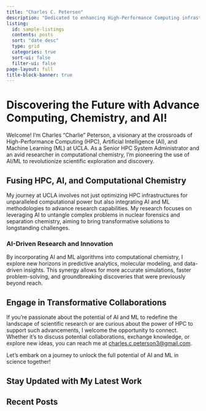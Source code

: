 ```yaml
---
title: "Charles C. Peterson"
description: "Dedicated to enhancing High-Performance Computing infrastructure and advancing computational chemistry research"
listing:
  id: sample-listings
  contents: posts
  sort: "date desc"
  type: grid
  categories: true
  sort-ui: false
  filter-ui: false
page-layout: full
title-block-banner: true
---
```


# Discovering the Future with Advance Computing, Chemistry, and AI!

Welcome! I'm Charles "Charlie" Peterson, a visionary at the crossroads of High-Performance Computing (HPC), Artificial Intelligence (AI), and Machine Learning (ML) at UCLA. As a Senior HPC System Administrator and an avid researcher in computational chemistry, I'm pioneering the use of AI/ML to revolutionize scientific exploration and discovery.

## Fusing HPC, AI, and Computational Chemistry

My journey at UCLA involves not just optimizing HPC infrastructures for unparalleled computational power but also integrating AI and ML methodologies to advance research capabilities. My research focuses on leveraging AI to untangle complex problems in nuclear forensics and separation chemistry, aiming to bring transformative solutions to longstanding challenges.

### AI-Driven Research and Innovation

By incorporating AI and ML algorithms into computational chemistry, I explore new horizons in predictive analytics, molecular modeling, and data-driven insights. This synergy allows for more accurate simulations, faster problem-solving, and groundbreaking discoveries that were previously beyond reach.

## Engage in Transformative Collaborations

If you're passionate about the potential of AI and ML to redefine the landscape of scientific research or are curious about the power of HPC to support such advancements, I welcome the opportunity to connect. Whether it's to discuss potential collaborations, exchange knowledge, or explore new ideas, you can reach me at [charles.c.peterson3@gmail.com](mailto:charles.c.peterson3@gmail.com).

Let's embark on a journey to unlock the full potential of AI and ML in science together!

## Stay Updated with My Latest Work

## Recent Posts

::: {#sample-listings}
:::



